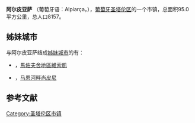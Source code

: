 {{Infobox settlement
| official_name   = 阿尔皮亚萨
| native_name     = Alpiarça
| settlement_type = [[市镇_(葡萄牙)|市镇]]
| image_flag      = Pt-apc1.png
| flag_alt        = 
| image_shield    = APC.png
| shield_alt      = 
| motto           = 
| image_skyline   = 
| image_alt       =
| image_caption   = 
| pushpin_map     = <!-- Portugal -->
| pushpin_label_position  =
| pushpin_map_alt         = 
| pushpin_mapsize         = 
| pushpin_caption = 所在位置
| latd  = 39 |latm  = 15 |latNS  = N
| longd = 8 |longm = 34|longEW = W 
| coordinates_type        = region:PT_type:adm3rd
| coordinates_display     = yes
| image_map       = LocalAlpiarca.svg
| map_alt         =
| map_caption     = 所在位置
| subdivision_type        = 国家
| subdivision_name        =葡萄牙语
| subdivision_type1       = 区
| subdivision_name1       = 圣塔伦区
| area_total_km2          = 95.4
| population_total        = 8,198
| population_density_km2  = 86
| population_as_of        = 
| website                 = http://www.cm-alpiarca.pt
}}
'''阿尔皮亚萨''' （葡萄牙语：Alpiarça，{{IPA-pt|ɐɫpiˈaɾsɐ}}），[[葡萄牙|葡萄牙]][[圣塔伦区|圣塔伦区]]的一个市镇，总面积95.0平方公里，总人口8157。

==姊妹城市==
与阿尔皮亚萨结成[[友好城市|姊妹城市]]的有：
*{{POL}}，[[馬佐夫舍地區維索凱|馬佐夫舍地區維索凱]]
*{{FRA}}，[[马恩河畔尚皮尼|马恩河畔尚皮尼]]

==参考文献==
{{reflist}}

[[Category:圣塔伦区市镇|Category:圣塔伦区市镇]]